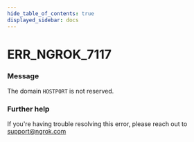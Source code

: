 ```yaml
---
hide_table_of_contents: true
displayed_sidebar: docs
---
```



# ERR_NGROK_7117

### Message

The domain `HOSTPORT` is not reserved.

<ErrorDetails error="err_ngrok_7117" />

### Further help

If you're having trouble resolving this error, please reach out to [support@ngrok.com](mailto:support@ngrok.com?subject=Help%20with%20ERR_NGROK_7117)

